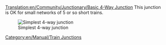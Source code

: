 [[Translation:en/Community/Junctionary/Basic 4-Way Junction]]
{{en/Community/Junctionary/Navigation}}
This junction is OK for small networks of 5 or so short trains.

[[File:en/Community/Junctionary/Basic4.png|none|frame|Simplest 4-way junction]]

{{en/Community/Junctionary/Junction Criteria|Cheap|0|0|0|2|0|0|1|1|0|0|0||Broken down trains stop whole junction.|
*Can only handle one train at a time. (Can be fixed using [[en/Manual/Signals]])
*Will cause traffic backup. 
}}

[[Category:en/Manual/Train Junctions]]